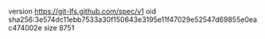 version https://git-lfs.github.com/spec/v1
oid sha256:3e574dc11ebb7533a30f150643e3195e11f47029e52547d69855e0eac474002e
size 8751
